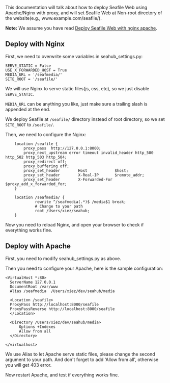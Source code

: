 This documentation will talk about how to deploy Seafile Web using Apache/Nginx with proxy, and will set Seafile Web at Non-root directory of the website(e.g., www.example.com/seafile/). 

'''Note:''' We assume you have read [[Deploy Seafile Web with nginx apache]].

== Deploy with Nginx ==

First, we need to overwrite some variables in seahub_settings.py:

<pre>
SERVE_STATIC = False
USE_X_FORWARDED_HOST = True
MEDIA_URL = '/seafmedia/'
SITE_ROOT = '/seafile/'
</pre>

We will use Nginx to serve static files(js, css, etc), so we just disable <code>SERVE_STATIC</code>.

<code>MEDIA_URL</code> can be anything you like, just make sure a trailing slash is appended at the end.

We deploy Seafile at <code>/seafile/</code> directory instead of root directory, so we set <code>SITE_ROOT</code> to <code>/seafile/</code>.

Then, we need to configure the Nginx:

<pre>
    location /seafile {
        proxy_pass  http://127.0.0.1:8000;
        proxy_next_upstream error timeout invalid_header http_500 http_502 http_503 http_504;
        proxy_redirect off;
        proxy_buffering off;
        proxy_set_header        Host            $host;
        proxy_set_header        X-Real-IP       $remote_addr;
        proxy_set_header        X-Forwarded-For $proxy_add_x_forwarded_for;
    }

    location /seafmedia/ {
             rewrite ^/seafmedia(.*)$ /media$1 break;
             # Change to your path
             root /Users/xiez/seahub;
    }
</pre>

Now you need to reload Nginx, and open your browser to check if everything works fine.

== Deploy with Apache ==

First, you need to modify seahub_settings.py as above.

Then you need to configure your Apache, here is the sample configuration:

<pre>
<VirtualHost *:80>
  ServerName 127.0.0.1
  DocumentRoot /var/www
  Alias /seafmedia  /Users/xiez/dev/seahub/media

  <Location /seafile>
  ProxyPass http://localhost:8000/seafile
  ProxyPassReverse http://localhost:8000/seafile
  </Location>

  <Directory /Users/xiez/dev/seahub/media>
      Options +Indexes
      Allow from all
  </Directory>
  
</virtualhost>
</pre>

We use Alias to let Apache serve static files, please change the second argument to your path.  And don't forget to add 'Allow from all', otherwise you will get 403 error.

Now restart Apache, and test if everything works fine.